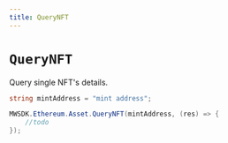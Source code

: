 ```yaml
---
title: QueryNFT
---
```


# `QueryNFT`
Query single NFT's details.

```csharp
string mintAddress = "mint address";

MWSDK.Ethereum.Asset.QueryNFT(mintAddress, (res) => {
    //todo
});
```
